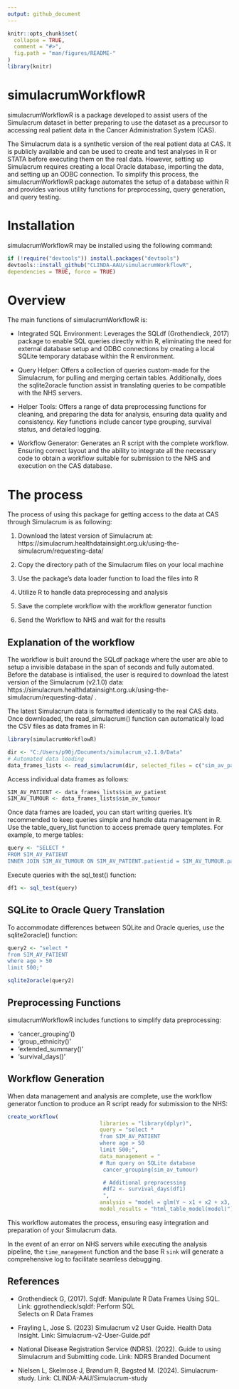 ```yaml
---
output: github_document
---
```


<!-- README.md is generated from README.Rmd. Please edit that file -->

```r
knitr::opts_chunk$set(
  collapse = TRUE,
  comment = "#>",
  fig.path = "man/figures/README-"
)
library(knitr)
```

# simulacrumWorkflowR


simulacrumWorkflowR is a package developed to assist users of the Simulacrum dataset in better preparing to use the dataset as a precursor to accessing real patient data in the Cancer Administration System (CAS).

The Simulacrum data is a synthetic version of the real patient data at CAS. It is publicly available and can be used to create and test analyses in R or STATA before executing them on the real data. However, setting up Simulacrum requires creating a local Oracle database, importing the data, and setting up an ODBC connection. To simplify this process, the simulacrumWorkflowR package automates the setup of a database within R and provides various utility functions for preprocessing, query generation, and query testing.

# Installation
simulacrumWorkflowR may be installed using the following command:
```r
if (!require("devtools")) install.packages("devtools")
devtools::install_github("CLINDA-AAU/simulacrumWorkflowR",
dependencies = TRUE, force = TRUE) 

```

# Overview
The main functions of simulacrumWorkflowR is: 

- Integrated SQL Environment: Leverages the SQLdf (Grothendieck, 2017) package to enable SQL queries directly within R, eliminating the need for external database setup and ODBC connections by creating a local SQLite temporary database within the R environment.  

- Query Helper: Offers a collection of queries custom-made for the Simulacrum, for pulling and merging certain tables. Additionally, does the sqlite2oracle function assist in translating queries to be compatible with the NHS servers. 

- Helper Tools: Offers a range of data preprocessing functions for cleaning, and preparing the data for analysis, ensuring data quality and consistency. Key functions include cancer type grouping, survival status, and detailed logging.  

- Workflow Generator: Generates an R script with the complete workflow. Ensuring correct layout and the ability to integrate all the necessary code to obtain a workflow suitable for submission to the NHS and execution on the CAS database.  

# The process 
The process of using this package for getting access to the data at CAS through Simulacrum is as following: 

1) Download the latest version of Simulacrum at: https://simulacrum.healthdatainsight.org.uk/using-the-simulacrum/requesting-data/

2) Copy the directory path of the Simulacrum files on your local machine

3) Use the package's data loader function to load the files into R 

4) Utilize R to handle data preprocessing and analysis 

5) Save the complete workflow with the workflow generator function 

6) Send the Workflow to NHS and wait for the results

## Explanation of the workflow
The workflow is built around the SQLdf package where the user are able to setup a invisible database in the span of seconds and fully automated. Before the database is intialised, the user is required to download the latest version of the Simulacrum (v2.1.0) data: https://simulacrum.healthdatainsight.org.uk/using-the-simulacrum/requesting-data/ .

The latest Simulacrum data is formatted identically to the real CAS data. Once downloaded, the read_simulacrum() function can automatically load the CSV files as data frames in R:

```r
library(simulacrumWorkflowR)

dir <- "C:/Users/p90j/Documents/simulacrum_v2.1.0/Data"
# Automated data loading 
data_frames_lists <- read_simulacrum(dir, selected_files = c("sim_av_patient", "sim_av_tumour")) 
```

Access individual data frames as follows:

```r
SIM_AV_PATIENT <- data_frames_lists$sim_av_patient
SIM_AV_TUMOUR <- data_frames_lists$sim_av_tumour
```

Once data frames are loaded, you can start writing queries. It's recommended to keep queries simple and handle data management in R. Use the table_query_list function to access premade query templates. For example, to merge tables:
```r
query <- "SELECT *
FROM SIM_AV_PATIENT
INNER JOIN SIM_AV_TUMOUR ON SIM_AV_PATIENT.patientid = SIM_AV_TUMOUR.patientid;"
```


Execute queries with the sql_test() function:

```r
df1 <- sql_test(query)
```
## SQLite to Oracle Query Translation

To accommodate differences between SQLite and Oracle queries, use the sqlite2oracle() function:

```r

query2 <- "select *
from SIM_AV_PATIENT
where age > 50
limit 500;"

sqlite2oracle(query2)
```

## Preprocessing Functions

simulacrumWorkflowR includes functions to simplify data preprocessing:

- 'cancer_grouping'()
- 'group_ethnicity()'
- 'extended_summary()'
- 'survival_days()'

## Workflow Generation

When data management and analysis are complete, use the workflow generator function to produce an R script ready for submission to the NHS:

```r
create_workflow(
                             libraries = "library(dplyr)",
                             query = "select * 
                             from SIM_AV_PATIENT
                             where age > 50
                             limit 500;",
                             data_management = "
                             # Run query on SQLite database
                              cancer_grouping(sim_av_tumour)

                              # Additional preprocessing
                              #df2 <- survival_days(df1)
                              ",
                             analysis = "model = glm(Y ~ x1 + x2 + x3, data=data)",
                             model_results = "html_table_model(model)")
```

This workflow automates the process, ensuring easy integration and preparation of your Simulacrum data.

In the event of an error on NHS servers while executing the analysis pipeline, the `time_management` function and the base R `sink` will generate a comprehensive log to facilitate seamless debugging.

## References

- Grothendieck G, (2017). Sqldf: Manipulate R Data Frames Using SQL. Link:  ggrothendieck/sqldf: Perform SQL      
  Selects on R Data Frames 

- Frayling L, Jose S. (2023) Simulacrum v2 User Guide. Health Data Insight. Link: Simulacrum-v2-User-Guide.pdf 

- National Disease Registration Service (NDRS). (2022). Guide to using Simulacrum and Submitting code. Link: NDRS   Branded Document 

- Nielsen L, Skelmose J, Brøndum R, Bøgsted M. (2024). Simulacrum-study. Link: CLINDA-AAU/Simulacrum-study 